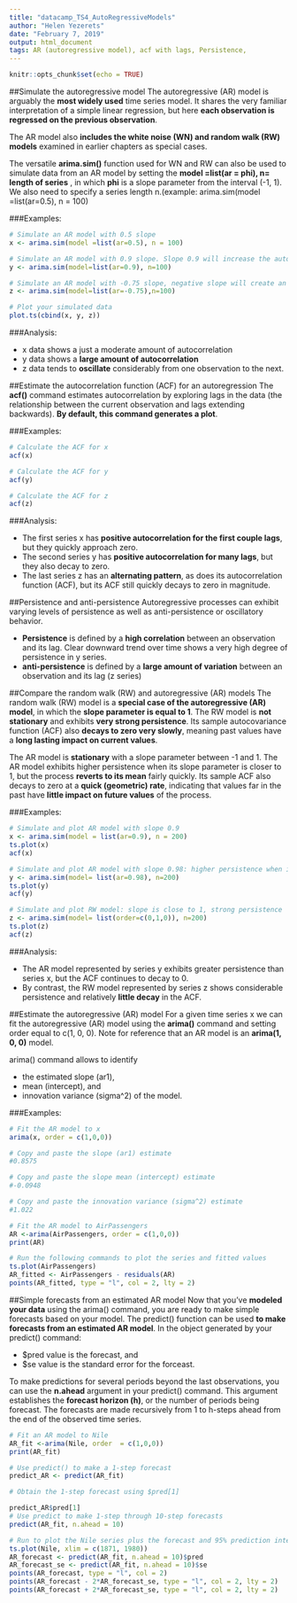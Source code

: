 ```yaml
---
title: "datacamp_TS4_AutoRegressiveModels"
author: "Helen Yezerets"
date: "February 7, 2019"
output: html_document
tags: AR (autoregressive model), acf with lags, Persistence, 
---
```


```r
knitr::opts_chunk$set(echo = TRUE)
```

##Simulate the autoregressive model
The autoregressive (AR) model is arguably the **most widely used** time series model. It shares the very familiar interpretation of a simple linear regression, but here **each observation is regressed on the previous observation**. 

The AR model also **includes the white noise (WN) and random walk (RW) models** examined in earlier chapters as special cases.

The versatile **arima.sim()** function used for WN and RW can also be used to simulate data from an AR model by setting the **model =list(ar = phi), n= length of series** , in which **phi** is a slope parameter from the interval (-1, 1). We also need to specify a series length n.(example: arima.sim(model =list(ar=0.5), n = 100)

###Examples:
```r
# Simulate an AR model with 0.5 slope
x <- arima.sim(model =list(ar=0.5), n = 100)

# Simulate an AR model with 0.9 slope. Slope 0.9 will increase the autocorrelation
y <- arima.sim(model=list(ar=0.9), n=100)

# Simulate an AR model with -0.75 slope, negative slope will create an oscilative model
z <- arima.sim(model=list(ar=-0.75),n=100)

# Plot your simulated data
plot.ts(cbind(x, y, z))

```

###Analysis:

+ x data shows a just a moderate amount of autocorrelation 
+ y data shows a **large amount of autocorrelation**
+ z data tends to **oscillate** considerably from one observation to the next.

##Estimate the autocorrelation function (ACF) for an autoregression
The **acf()** command estimates autocorrelation by exploring lags in the data (the relationship between the current observation and lags extending backwards). **By default, this command generates a plot**.

###Examples:

```r
# Calculate the ACF for x
acf(x)

# Calculate the ACF for y
acf(y)

# Calculate the ACF for z
acf(z)

```

###Analysis:

+ The first series x has **positive autocorrelation for the first couple lags**, but they quickly approach zero. 
+ The second series y has **positive autocorrelation for many lags**, but they also decay to zero. 
+ The last series z has an **alternating pattern**, as does its autocorrelation function (ACF), but its ACF still quickly decays to zero in magnitude.

##Persistence and anti-persistence
Autoregressive processes can exhibit varying levels of persistence as well as anti-persistence or oscillatory behavior.

+ **Persistence** is defined by a **high correlation** between an observation and its lag. Clear downward trend over time shows a very high degree of persistence in y series.
+ **anti-persistence** is defined by a **large amount of variation** between an observation and its lag (z series)

##Compare the random walk (RW) and autoregressive (AR) models
The random walk (RW) model is a **special case of the autoregressive (AR) model**, in which the **slope parameter is equal to 1**. 
The RW model is **not stationary** and exhibits **very strong persistence**. 
Its sample autocovariance function (ACF) also **decays to zero very slowly**, meaning past values have a **long lasting impact on current values**.

The AR model is **stationary** with a slope parameter between -1 and 1. The AR model exhibits higher persistence when its slope parameter is closer to 1, but the process **reverts to its mean** fairly quickly. 
Its sample ACF also decays to zero at a **quick (geometric) rate**, indicating that values far in the past have **little impact on future values** of the process.

###Examples:
```r
# Simulate and plot AR model with slope 0.9 
x <- arima.sim(model = list(ar=0.9), n = 200)
ts.plot(x)
acf(x)

# Simulate and plot AR model with slope 0.98: higher persistence when its slope parameter is closer to 1
y <- arima.sim(model= list(ar=0.98), n=200)
ts.plot(y)
acf(y)

# Simulate and plot RW model: slope is close to 1, strong persistence
z <- arima.sim(model= list(order=c(0,1,0)), n=200)
ts.plot(z)
acf(z)

```


###Analysis:

+ The AR model represented by series y exhibits greater persistence than series x, but the ACF continues to decay to 0. 
+ By contrast, the RW model represented by series z shows considerable persistence and relatively **little decay** in the ACF.
 
##Estimate the autoregressive (AR) model
For a given time series x we can fit the autoregressive (AR) model using the **arima()** command and setting order equal to c(1, 0, 0). Note for reference that an AR model is an **arima(1, 0, 0)** model.

arima() command allows to identify 

+ the estimated slope (ar1), 
+ mean (intercept), and 
+ innovation variance (sigma^2) of the model.

###Examples:
```r
# Fit the AR model to x
arima(x, order = c(1,0,0))

# Copy and paste the slope (ar1) estimate
#0.8575

# Copy and paste the slope mean (intercept) estimate
#-0.0948

# Copy and paste the innovation variance (sigma^2) estimate
#1.022

# Fit the AR model to AirPassengers
AR <-arima(AirPassengers, order = c(1,0,0))
print(AR)

# Run the following commands to plot the series and fitted values
ts.plot(AirPassengers)
AR_fitted <- AirPassengers - residuals(AR)
points(AR_fitted, type = "l", col = 2, lty = 2)


```

##Simple forecasts from an estimated AR model
Now that you've **modeled your data** using the arima() command, you are ready to make simple forecasts based on your model. The predict() function can be used **to make forecasts from an estimated AR model**. 
In the object generated by your predict() command:

+ $pred value is the forecast, and  
+ $se value is the standard error for the forceast.

To make predictions for several periods beyond the last observations, you can use the **n.ahead** argument in your predict() command. This argument establishes the **forecast horizon (h)**, or the number of periods being forecast. The forecasts are made recursively from 1 to h-steps ahead from the end of the observed time series.

```r
# Fit an AR model to Nile
AR_fit <-arima(Nile, order  = c(1,0,0))
print(AR_fit)

# Use predict() to make a 1-step forecast
predict_AR <- predict(AR_fit)

# Obtain the 1-step forecast using $pred[1]

predict_AR$pred[1]
# Use predict to make 1-step through 10-step forecasts
predict(AR_fit, n.ahead = 10)

# Run to plot the Nile series plus the forecast and 95% prediction intervals
ts.plot(Nile, xlim = c(1871, 1980))
AR_forecast <- predict(AR_fit, n.ahead = 10)$pred
AR_forecast_se <- predict(AR_fit, n.ahead = 10)$se
points(AR_forecast, type = "l", col = 2)
points(AR_forecast - 2*AR_forecast_se, type = "l", col = 2, lty = 2)
points(AR_forecast + 2*AR_forecast_se, type = "l", col = 2, lty = 2)
```
